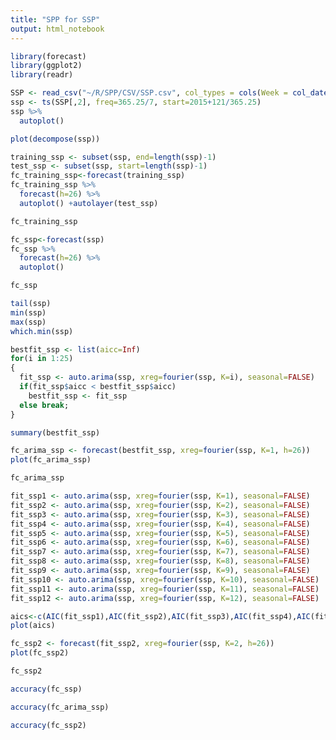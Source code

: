 ```yaml
---
title: "SPP for SSP"
output: html_notebook
---
```


```r
library(forecast)
library(ggplot2)
library(readr)
```

```r
SSP <- read_csv("~/R/SPP/CSV/SSP.csv", col_types = cols(Week = col_date(format = "%Y-%m-%d")))
ssp <- ts(SSP[,2], freq=365.25/7, start=2015+121/365.25)
ssp %>%
  autoplot()
```

```r
plot(decompose(ssp))
```

```r
training_ssp <- subset(ssp, end=length(ssp)-1)
test_ssp <- subset(ssp, start=length(ssp)-1)
fc_training_ssp<-forecast(training_ssp)
fc_training_ssp %>%
  forecast(h=26) %>%
  autoplot() +autolayer(test_ssp)
```

```r
fc_training_ssp
```

```r
fc_ssp<-forecast(ssp)
fc_ssp %>%
  forecast(h=26) %>%
  autoplot()
```

```r
fc_ssp
```

```r
tail(ssp)
min(ssp)
max(ssp)
which.min(ssp)
```

```r
bestfit_ssp <- list(aicc=Inf)
for(i in 1:25)
{
  fit_ssp <- auto.arima(ssp, xreg=fourier(ssp, K=i), seasonal=FALSE)
  if(fit_ssp$aicc < bestfit_ssp$aicc)
    bestfit_ssp <- fit_ssp
  else break;
}
```

```r
summary(bestfit_ssp)
```

```r
fc_arima_ssp <- forecast(bestfit_ssp, xreg=fourier(ssp, K=1, h=26))
plot(fc_arima_ssp)
```

```r
fc_arima_ssp
```

```r
fit_ssp1 <- auto.arima(ssp, xreg=fourier(ssp, K=1), seasonal=FALSE)
fit_ssp2 <- auto.arima(ssp, xreg=fourier(ssp, K=2), seasonal=FALSE)
fit_ssp3 <- auto.arima(ssp, xreg=fourier(ssp, K=3), seasonal=FALSE)
fit_ssp4 <- auto.arima(ssp, xreg=fourier(ssp, K=4), seasonal=FALSE)
fit_ssp5 <- auto.arima(ssp, xreg=fourier(ssp, K=5), seasonal=FALSE)
fit_ssp6 <- auto.arima(ssp, xreg=fourier(ssp, K=6), seasonal=FALSE)
fit_ssp7 <- auto.arima(ssp, xreg=fourier(ssp, K=7), seasonal=FALSE)
fit_ssp8 <- auto.arima(ssp, xreg=fourier(ssp, K=8), seasonal=FALSE)
fit_ssp9 <- auto.arima(ssp, xreg=fourier(ssp, K=9), seasonal=FALSE)
fit_ssp10 <- auto.arima(ssp, xreg=fourier(ssp, K=10), seasonal=FALSE)
fit_ssp11 <- auto.arima(ssp, xreg=fourier(ssp, K=11), seasonal=FALSE)
fit_ssp12 <- auto.arima(ssp, xreg=fourier(ssp, K=12), seasonal=FALSE)
```

```r
aics<-c(AIC(fit_ssp1),AIC(fit_ssp2),AIC(fit_ssp3),AIC(fit_ssp4),AIC(fit_ssp5),AIC(fit_ssp6),AIC(fit_ssp7),AIC(fit_ssp8),AIC(fit_ssp9),AIC(fit_ssp10),AIC(fit_ssp11),AIC(fit_ssp12))
plot(aics)
```

```r
fc_ssp2 <- forecast(fit_ssp2, xreg=fourier(ssp, K=2, h=26))
plot(fc_ssp2)
```

```r
fc_ssp2
```

```r
accuracy(fc_ssp)
```

```r
accuracy(fc_arima_ssp)
```

```r
accuracy(fc_ssp2)
```